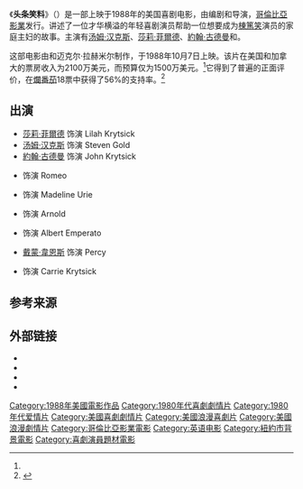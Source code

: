 {{Infobox film
| name           = 头条笑料
| original_name  = Punchline
| image          = 
| caption        = 
| director       = {{tsl|en|David Seltzer||}}
| producer       = {{tsl|en|Daniel Melnick||}}<br />Michael I. Rachmil
| writer         = David Seltzer
| starring       = {{Plainlist|
* [[莎莉·菲爾德|莎莉·菲爾德]]
* [[汤姆·汉克斯|汤姆·汉克斯]]
* [[約翰·古德曼|約翰·古德曼]]
* {{tsl|en|Mark Rydell||}}
}}
| music          = Gary Anderson<br />{{tsl|en|Charles Gross||}}
| cinematography = {{tsl|en|Reynaldo Villalobos||}}
| editing        = {{tsl|en|Bruce Green||}}
| distributor    = [[哥倫比亞影業|哥倫比亞影業]]
| released       = {{Film date|1988|10|7}}
| runtime        = 122分钟
| country        = 美国
| language       = 英语
| budget         = 1500万美元
| gross          = $21,042,667 (US/Canada)<ref name=mojo>{{Mojo title|punchline}}</ref>
}}
《'''头条笑料'''》（{{lang-en|Punchline}}）是一部上映于1988年的美国喜剧电影，由{{tsl|en|David Seltzer|大卫·萨尔茨|}}编剧和导演，[[哥倫比亞影業|哥倫比亞影業]]发行。讲述了一位才华横溢的年轻喜剧演员帮助一位想要成为[[棟篤笑|棟篤笑]]演员的家庭主妇的故事。主演有[[汤姆·汉克斯|汤姆·汉克斯]]、[[莎莉·菲爾德|莎莉·菲爾德]]、[[約翰·古德曼|約翰·古德曼]]和{{tsl|en|Mark Rydell|马克·赖德尔|}}。

这部电影由{{tsl|en|Daniel Melnick|丹尼尔·梅尔尼克|}}和迈克尔·拉赫米尔制作，于1988年10月7日上映。该片在美国和加拿大的票房收入为2100万美元，而预算仅为1500万美元。<ref name=mojo/>它得到了普遍的正面评价，在[[爛番茄|爛番茄]]18票中获得了56%的支持率。<ref>{{Citation|title=Punchline (1988)|url=https://www.rottentomatoes.com/m/punchline|language=en|access-date=2020-02-24|archive-date=2020-03-16|archive-url=https://web.archive.org/web/20200316214405/https://www.rottentomatoes.com/m/punchline|dead-url=no}}</ref>

== 出演 ==
{{div col}}
* [[莎莉·菲爾德|莎莉·菲爾德]] 饰演 Lilah Krytsick
* [[汤姆·汉克斯|汤姆·汉克斯]] 饰演 Steven Gold
* [[約翰·古德曼|約翰·古德曼]] 饰演 John Krytsick
* {{tsl|en|Mark Rydell||}} 饰演 Romeo
* {{tsl|en|Kim Greist||}} 饰演 Madeline Urie
* {{tsl|en|Paul Mazursky||}} 饰演 Arnold
* {{tsl|en|Taylor Negron||}} 饰演 Albert Emperato
* [[戴蒙·韋恩斯|戴蒙·韋恩斯]] 饰演 Percy
* {{tsl|en|Candace Cameron Bure||}} 饰演 Carrie Krytsick
{{div col end}}

== 参考来源 ==
{{reflist}}

== 外部链接 ==
{{Wikiquote}}
* {{IMDb title|id=0095927}}
* {{amg movie|39668}}
* {{douban|1305865}}
* {{rotten-tomatoes|punchline}}

[[Category:1988年美國電影作品|Category:1988年美國電影作品]]
[[Category:1980年代喜劇劇情片|Category:1980年代喜劇劇情片]]
[[Category:1980年代爱情片|Category:1980年代爱情片]]
[[Category:美國喜劇劇情片|Category:美國喜劇劇情片]]
[[Category:美國浪漫喜劇片|Category:美國浪漫喜劇片]]
[[Category:美國浪漫劇情片|Category:美國浪漫劇情片]]
[[Category:哥倫比亞影業電影|Category:哥倫比亞影業電影]]
[[Category:英语电影|Category:英语电影]]
[[Category:紐約市背景電影|Category:紐約市背景電影]]
[[Category:喜劇演員題材電影|Category:喜劇演員題材電影]]